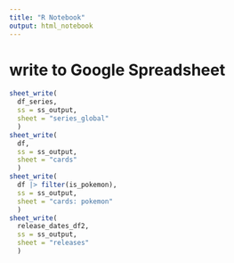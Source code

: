 ```yaml
---
title: "R Notebook"
output: html_notebook
---
```

# write to Google Spreadsheet
```r
sheet_write(
  df_series,
  ss = ss_output,
  sheet = "series_global"
  )
sheet_write(
  df, 
  ss = ss_output,
  sheet = "cards"
  )
sheet_write(
  df |> filter(is_pokemon), 
  ss = ss_output,
  sheet = "cards: pokemon"
  )
sheet_write(
  release_dates_df2, 
  ss = ss_output,
  sheet = "releases"
  )
```

